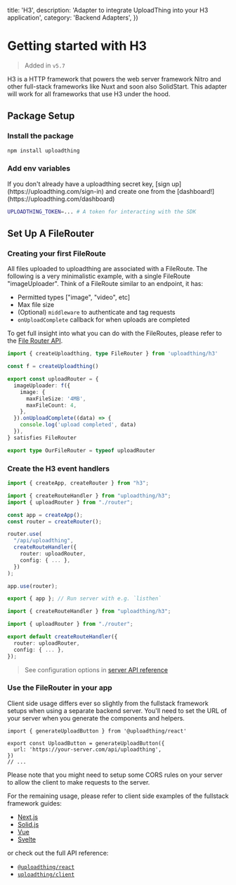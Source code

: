 
  title: 'H3',
  description: 'Adapter to integrate UploadThing into your H3 application',
  category: 'Backend Adapters',
})

# Getting started with H3

> Added in `v5.7`

H3 is a HTTP framework that powers the web server framework Nitro and other
full-stack frameworks like Nuxt and soon also SolidStart. This adapter will work
for all frameworks that use H3 under the hood.

## Package Setup

### Install the package

```sh npm2yarn
npm install uploadthing
```

### Add env variables

<Note>
  If you don't already have a uploadthing secret key, [sign
  up](https://uploadthing.com/sign-in) and create one from the
  [dashboard!](https://uploadthing.com/dashboard)
</Note>

```bash
UPLOADTHING_TOKEN=... # A token for interacting with the SDK
```

## Set Up A FileRouter

### Creating your first FileRoute

All files uploaded to uploadthing are associated with a FileRoute. The following
is a very minimalistic example, with a single FileRoute "imageUploader". Think
of a FileRoute similar to an endpoint, it has:

- Permitted types ["image", "video", etc]
- Max file size
- (Optional) `middleware` to authenticate and tag requests
- `onUploadComplete` callback for when uploads are completed

To get full insight into what you can do with the FileRoutes, please refer to
the [File Router API](/file-routes).

```ts {{ title: "src/uploadthing.ts" }}
import { createUploadthing, type FileRouter } from 'uploadthing/h3'

const f = createUploadthing()

export const uploadRouter = {
  imageUploader: f({
    image: {
      maxFileSize: '4MB',
      maxFileCount: 4,
    },
  }).onUploadComplete((data) => {
    console.log('upload completed', data)
  }),
} satisfies FileRouter

export type OurFileRouter = typeof uploadRouter
```

### Create the H3 event handlers

<CodeGroup>

```ts {{ title: 'Vanilla H3' }}
import { createApp, createRouter } from "h3";

import { createRouteHandler } from "uploadthing/h3";
import { uploadRouter } from "./router";

const app = createApp();
const router = createRouter();

router.use(
  "/api/uploadthing",
  createRouteHandler({
    router: uploadRouter,
    config: { ... },
  })
);

app.use(router);

export { app }; // Run server with e.g. `listhen`
```

```ts {{ title: 'Nitro' }}
import { createRouteHandler } from "uploadthing/h3";

import { uploadRouter } from "./router";

export default createRouteHandler({
  router: uploadRouter,
  config: { ... },
});
```

</CodeGroup>

> See configuration options in
> [server API reference](/api-reference/server#create-route-handler)

### Use the FileRouter in your app

Client side usage differs ever so slightly from the fullstack framework setups
when using a separate backend server. You'll need to set the URL of your server
when you generate the components and helpers.

```tsx
import { generateUploadButton } from '@uploadthing/react'

export const UploadButton = generateUploadButton({
  url: 'https://your-server.com/api/uploadthing',
})
// ...
```

<Note>
  Please note that you might need to setup some CORS rules on your server to
  allow the client to make requests to the server.
</Note>

For the remaining usage, please refer to client side examples of the fullstack
framework guides:

- [Next.js](/getting-started/appdir#create-the-upload-thing-components)
- [Solid.js](/getting-started/solid#creating-the-upload-thing-components)
- [Vue](https://github.com/pingdotgg/uploadthing/tree/main/examples/backend-adapters/client-vue)
- [Svelte](/getting-started/svelte#creating-the-upload-thing-helpers)

or check out the full API reference:

- [`@uploadthing/react`](/api-reference/react)
- [`uploadthing/client`](/api-reference/client)
